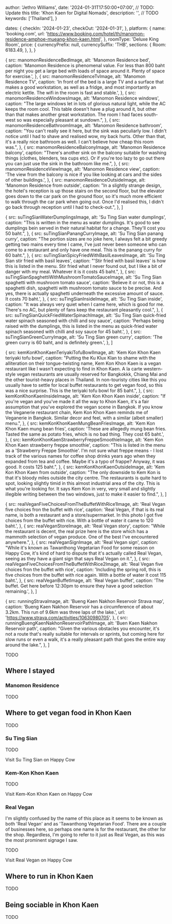 





  author: 'Jethro Williams',
  date: '2024-01-31T17:50:00+07:00', // TODO: Update this
  title: 'Khon Kaen for Digital Nomads',
  description: '', // TODO
  keywords: ['Thailand'],
}

  dates: {
    checkIn: '2024-01-23',
    checkOut: '2024-01-31',
  },
  platform: {
    name: 'booking.com',
    url: 'https://www.booking.com/hotel/th/manomon-residence-amphoe-mueang-khon-kaen.html',
  },
  roomType: 'Deluxe King Room',
  price: {
    currencyPrefix: null,
    currencySuffix: 'THB',
    sections: {
      Room: 6183.49,
    },
  },
}

  {
    src: manomonResidenceBedImage,
    alt: 'Manomon Residence bed',
    caption: 'Manomon Residence is phenomenal value. For less than 800 baht per night you get a large bed with loads of space around it. Plenty of space for exercise.',
  },
  {
    src: manomonResidenceTvImage,
    alt: 'Manomon Residence TV',
    caption: 'In front of the bed is a large TV and a surface that makes a good workstation, as well as a fridge, and most importantly an electric kettle. The wifi in the room is fast and stable.',
  },
  {
    src: manomonResidenceWindowsImage,
    alt: 'Manomon Residence windows',
    caption: "The large windows let in lots of glorious natural light, while the AC keeps the room cool. This table doesn't have a plug around it, but other than that makes another great workstation. The room I had faces south-west so was especially pleasant at sundown.",
  },
  {
    src: manomonResidenceBathroomImage,
    alt: 'Manomon Residence bathroom',
    caption: "You can't really see it here, but the sink was peculiarly low. I didn't notice until I had to shave and realised wow, my back hurts. Other than that, it's a really nice bathroom as well. I can't believe how cheap this room was.",
  },
  {
    src: manomonResidenceBalconyImage,
    alt: 'Manomon Residence balcony',
    caption: "There's another sink on the balcony suitable for washing things (clothes, blenders, tea cups etc). Or if you're too lazy to go out there you can just use the sink in the bathroom like me.",
  },
  {
    src: manomonResidenceViewImage,
    alt: 'Manomon Residence view',
    caption: 'The view from the balcony is nice if you like looking at cars and the sides of other buildings.',
  },
  {
    src: manomonResidenceOutsideImage,
    alt: 'Manomon Residence from outside',
    caption: "In a slightly strange design, the hotel's reception is up those stairs on the second floor, but the elevator goes down to the car park on the ground floor, so it's much more efficient to walk through the car park when going out. Once I'd realised this, I didn't go back through reception until I had to check-out.",
  },
]

  {
    src: suTingSianWaterDumplingsImage,
    alt: 'Su Ting Sian water dumplings',
    caption: "This is written in the menu as water dumplings. It's good to see dumplings bein served in their natural habitat for a change. They'll cost you 50 baht.",
  },
  {
    src: suTingSianPanangCurryImage,
    alt: 'Su Ting Sian panang curry',
    caption: "The portion sizes are no joke here, I always felt a bit greedy getting two mains every time I came, I've just never been someone who can come to a restaurant and only have one meal. This is the panang curry for 60 baht.",
  },
  {
    src: suTingSianSpicyFriedWithBasilLeavesImage,
    alt: 'Su Ting Sian stir fried with basil leaves',
    caption: "'Stir fried with basil leaves' is how this is listed in the menu. Stir fried what I never found out, but I like a bit of danger with my meal. Whatever it is it costs 45 baht.",
  },
  {
    src: suTingSianSpaghettiWithMushroomTomatoSauceImage,
    alt: 'Su Ting Sian spaghetti with mushroom tomato sauce',
    caption: 'Believe it or not, this is a spaghetti dish, spaghetti with mushroom tomato sauce to be precise. And yes, there is actually spaghetti underneath the excessive amount of sauce. It costs 70 baht.',
  },
  {
    src: suTingSianInsideImage,
    alt: 'Su Ting Sian inside',
    caption: "It was always very quiet when I came here, which is good for me. There's no AC, but plenty of fans keep the restaurant pleasantly cool.",
  },
  {
    src: suTingSianQuickFriedWaterSpinachImage,
    alt: 'Su Ting Sian quick-fried water spinach seasoned with chilli and soy sauce',
    caption: 'Perhaps being raised with the dumplings, this is listed in the menu as quick-fried water spinach seasoned with chilli and soy sauce for 45 baht.',
  },
  {
    src: suTingSianGreenCurryImage,
    alt: 'Su Ting Sian green curry',
    caption: 'The green curry is 60 baht, and is definitely green.',
  },
]

  {
    src: kemKonKhonKaenTeriyakiTofuBowlImage,
    alt: 'Kem Kon Khon Kaen teriyaki tofu bowl',
    caption: "Putting the Ku Klux Klan to shame with the alliteration on their tongue-twisting name, Kem Kon Khon Kaen is a vegan restaurant like I wasn't expecting to find in Khon Kaen. A la carte western-style vegan restaurants are usually reserved for Bangkokkk, Chiang Mai and the other tourist-heavy places in Thailand. In non-touristy cities like this you usually have to settle for local buffet restaurants to get vegan food, so this was a nice surprise. This is the teriyaki tofu bowl for 85 baht.",
  },
  {
    src: kemKonKhonKaenInsideImage,
    alt: 'Kem Kon Khon Kaen inside',
    caption: "If you're vegan and you've made it all the way to Khon Kaen, it's a fair assumption that you've explored the vegan scene in Bangkok. If you know the Veganerie restaurant chain, Kem Kon Khon Kaen reminds me of Veganerie in Bangkok. Similar decor and feel, with a similar (albeit smaller) menu.",
  },
  {
    src: kemKonKhonKaenMungBeanFriesImage,
    alt: 'Kem Kon Khon Kaen mung bean fries',
    caption: 'These are allegedly mung bean fries. Tasted the same as potato fries, which is no bad thing. They cost 65 baht.',
  },
  {
    src: kemKonKhonKaenStrawberryFreppeSmoothieImage,
    alt: 'Kem Kon Khon Kaen strawberry freppe smoothie',
    caption: "This is listed in the menu as a 'Strawberry Freppe Smoothie'. I'm not sure what freppe means - I lost track of the various names for coffee shop drinks years ago when they expanded from tea and coffee. Maybe it's a typo of frappe? Anyway, it was good. It costs 125 baht.",
  },
  {
    src: kemKonKhonKaenOutsideImage,
    alt: 'Kem Kon Khon Kaen from outside',
    caption: "The only downside to Kem Kon is that it's bloody miles outside the city centre. The restaurants is quite hard to spot, looking slightly timid in this almost industrial area of the city. This is what you're looking for. It says Kem Kon in very, very small and slightly illegible writing between the two windows, just to make it easier to find.",
  },
]

  {
    src: realVeganFiveChoicesFromTheBuffetWithRice1Image,
    alt: 'Real Vegan five choices fron the buffet with rice',
    caption: 'Real Vegan, if that is its real name, is both a restaurant and a store/supermarket. In this photo I got five choices from the buffet with rice. With a bottle of water it came to 120 baht.',
  },
  {
    src: realVeganStoreImage,
    alt: 'Real Vegan story',
    caption: "While the restaurant is decent, the real prize here is the store which has a mammoth selection of vegan produce. One of the best I've encountered anywhere.",
  },
  {
    src: realVeganSignImage,
    alt: 'Real Vegan sign',
    caption: "While it's known as Tawanthong Vegetarian Food for some reason on Happy Cow, it's kind of hard to dispute that it's actually called Real Vegan, seeing as they have a giant sign that says Real Vegan on it.",
  },
  {
    src: realVeganFiveChoicesFromTheBuffetWithRice2Image,
    alt: 'Real Vegan five choices fron the buffet with rice',
    caption: 'Including the spring roll, this is five choices from the buffet with rice again. With a bottle of water it cost 115 baht.',
  },
  {
    src: realVeganBuffetImage,
    alt: 'Real Vegan buffet',
    caption: 'The buffet. Get here before 12:30pm to ensure they have a good selection remaining.',
  },
]

  {
    src: runningStravaImage,
    alt: 'Bueng Kaen Nakhon Reservoir Strava map',
    caption: 'Bueng Kaen Nakhon Reservoir has a circumference of about 3.2km. This run of 9.6km was three laps of the lake.',
    url: 'https://www.strava.com/activities/10630980705',
  },
  {
    src: runningBuengKaenNakhonReservoirPathImage,
    alt: 'Buen Kaen Nakhon Reservoir path',
    caption: "Given the various obstacles you encounter, it's not a route that's really suitable for intervals or sprints, but coming here for slow runs or even a walk, it's a really pleasant path that goes the entire way around the lake.",
  },
]


TODO

## Where I stayed

### Manomon Residence

<MapLink name='1/99 Thanon Prachasamoson' url='https://maps.app.goo.gl/fADZgcLEPaxdudAz6' />

<AccommodationTable details={manomonResidenceDetails} />

TODO

<ImageGallery images={manomonResidenceImages} />

## Where to get vegan food in Khon Kaen

TODO

### Su Ting Sian

TODO

<ImageGallery images={suTingSianImages} />

<ExternalLink url='https://www.happycow.net/reviews/su-ting-sian-khon-kaen-86244'>Visit Su Ting Sian on Happy Cow</ExternalLink>

### Kem-Kon Khon Kaen

TODO

<ImageGallery images={kemKonKhonKaenImages} />

<ExternalLink url='https://www.happycow.net/reviews/kemkon-khon-kaen-331820'>Visit Kem-Kon Khon Kaen on Happy Cow</ExternalLink>

### Real Vegan

I'm slightly confused by the name of this place as it seems to be known as both 'Real Vegan' and as 'Tawanthong Vegetarian Food'. There are a couple of businesses here, so perhaps one name is for the restaurant, the other for the shop. Regardless, I'm going to refer to it just as Real Vegan, as this was the most prominent signage I saw.

TODO

<ImageGallery images={realVeganImages} />

<ExternalLink url='https://www.happycow.net/reviews/tawanthong-restaurant-and-shop-khon-kaen-3471'>Visit Real Vegan on Happy Cow</ExternalLink>

## Where to run in Khon Kaen

TODO

<ImageGallery images={runningImages} />

## Being sociable in Khon Kaen

TODO

